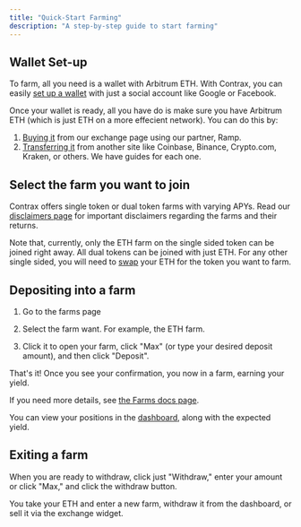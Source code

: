 ```yaml
---
title: "Quick-Start Farming"
description: "A step-by-step guide to start farming"
---
```


## Wallet Set-up

To farm, all you need is a wallet with Arbitrum ETH. With Contrax, you can easily [set up a wallet](../start/wallet-setup) with just a social account like Google or Facebook.

Once your wallet is ready, all you have do is make sure you have Arbitrum ETH (which is just ETH on a more effecient network). You can do this by:

1. [Buying it](../contrax-dapp/buy) from our exchange page using our partner, Ramp.
2. [Transferring it](../transfer/general) from another site like Coinbase, Binance, Crypto.com, Kraken, or others. We have guides for each one.

## Select the farm you want to join

Contrax offers single token or dual token farms with varying APYs. Read our [disclaimers page](../info/disclaimers) for important disclaimers regarding the farms and their returns.

Note that, currently, only the ETH farm on the single sided token can be joined right away. All dual tokens can be joined with just ETH. For any other single sided,
you will need to [swap](../contrax-dapp/swap) your ETH for the token you want to farm.

## Depositing into a farm

1. Go to the farms page

2. Select the farm want. For example, the ETH farm.

3. Click it to open your farm, click "Max" (or type your desired deposit amount), and then click "Deposit".

That's it! Once you see your confirmation, you now in a farm, earning your yield.

If you need more details, see [the Farms docs page](../contrax-dapp/farms).

You can view your positions in the [dashboard](../contrax-dapp/dashboard), along with the expected yield.

## Exiting a farm

When you are ready to withdraw, click just "Withdraw," enter your amount or click "Max," and click the withdraw button.

You take your ETH and enter a new farm, withdraw it from the dashboard, or sell it via the exchange widget.
